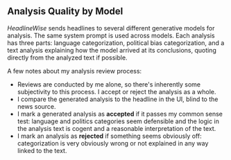 ## Analysis Quality by Model

_HeadlineWise_ sends headlines to several different generative models for analysis. The same system prompt is used across models. Each analysis has three parts: language categorization, political bias categorization, and a text analysis explaining how the model arrived at its conclusions, quoting directly from the analyzed text if possible.

A few notes about my analysis review process:

- Reviews are conducted by me alone, so there's inherently some subjectivity to this process. I accept or reject the analysis as a whole.
- I compare the generated analysis to the headline in the UI, blind to the news source.
- I mark a generated analysis as **accepted** if it passes my common sense test: language and politics categories seem defensible and the logic in the analysis text is cogent and a reasonable interpretation of the text.
- I mark an analysis as **rejected** if something seems obviously off: categorization is very obviously wrong or not explained in any way linked to the text.
